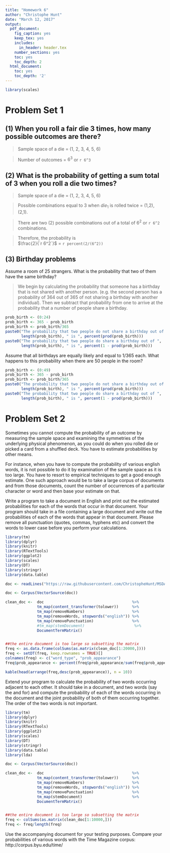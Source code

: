```yaml
---
title: "Homework 6"
author: "Christophe Hunt"
date: "March 12, 2017"
output:
  pdf_document:
    fig_caption: yes
    keep_tex: yes
    includes:
      in_header: header.tex
    number_sections: yes
    toc: yes
    toc_depth: 2
  html_document:
    toc: yes
    toc_depth: '2'
---
```


```r
library(scales)
```


# Problem Set 1 

## (1) When you roll a fair die 3 times, how many possible outcomes are there?

> Sample space of a die = (1, 2, 3, 4, 5, 6)

> Number of outcomes = $6^3$ or `r 6^3`

## (2) What is the probability of getting a sum total of 3 when you roll a die two times? 

> Sample space of a die = (1, 2, 3, 4, 5, 6)

> Possible combinations equal to 3 when $die_1$ is rolled twice = (1,2), (2,1).   

> There are two (2) possible combinations out of a total of $6^2$ or `r 6^2` combinations.  

> Therefore, the probability is  
> $\frac{2}{`r 6^2`}$ = `r percent(2/(6^2))`

## (3) Birthday problems

Assume a room of 25 strangers. What is the probability that two of them have the same birthday? 

> We begin by calculating the probability that someone has a birthday that is not shared with another person. (e.g. the second person has a probability of 364 out of 365 of not sharing a birthday with another individual). Then we subtract that probability from one to arrive at the probability that a number of people share a birthday. 

```r
prob_birth <- (0:24)
prob_birth <- 365 - prob_birth
prob_birth <- prob_birth/365
paste0("The probability that two people do not share a birthday out of ", 
       length(prob_birth), " is ", percent(prod(prob_birth)))
paste0("The probability that two people do share a birthday out of ", 
       length(prob_birth), " is ", percent(1 - prod(prob_birth)))
```


Assume that all birthdays are equally likely and equal to 1/365 each. What happens to this probability when there are 50 people in the room?

```r
prob_birth <- (0:49)
prob_birth <- 365 - prob_birth
prob_birth <- prob_birth/365
paste0("The probability that two people do not share a birthday out of ", 
       length(prob_birth), " is ", percent(prod(prob_birth)))
paste0("The probability that two people do share a birthday out of ", 
       length(prob_birth), " is ", percent(1 - prod(prob_birth)))
```

\newpage

# Problem Set 2 

Sometimes you cannot compute the probability of an outcome by measuring the sample space and examining the symmetries of the underlying physical phenomenon, as you could do when you rolled die or picked a card from a shuffled deck. You have to estimate probabilities by other means. 

For instance, when you have to compute the probability of various english words, it is not possible to do it by examination of the sample space as it is too large. You have to resort to empirical techniques to get a good enough estimate. One such approach would be to take a large corpus of documents and from those documents, count the number of occurrences of a particular character or word and then base your estimate on that.

Write a program to take a document in English and print out the estimated probabilities for each of the words that occur in that document. Your program should take in a file containing a large document and write out the probabilities of each of the words that appear in that document. Please remove all punctuation (quotes, commas, hyphens etc) and convert the words to lower case before you perform your calculations.

```r
library(tm)
library(dplyr)
library(knitr)
library(RTextTools)
library(ggplot2)
library(scales)
library(DT)
library(stringr)
library(data.table)
```

```r
doc <- readLines("https://raw.githubusercontent.com/ChristopheHunt/MSDA---Coursework/master/Data%20605/Assignment%206/text%20document.txt")

doc <- Corpus(VectorSource(doc))

clean_doc <-  doc                                       %>%
              tm_map(content_transformer(tolower))      %>%
              tm_map(removeNumbers)                     %>%
              tm_map(removeWords, stopwords("english")) %>%
              tm_map(removePunctuation)                 %>%
              #tm_map(stemDocument)                      %>%
              DocumentTermMatrix()


##the entire document is too large so subsetting the matrix
freq <- as.data.frame(colSums(as.matrix(clean_doc[1:20000,])))
freq <- setDT(freq, keep.rownames = TRUE)[]
colnames(freq) <- c("word_type", "prob_appearance")
freq$prob_appearance <- percent(freq$prob_appearance/sum(freq$prob_appearance))

kable(head(arrange(freq,desc(prob_appearance)), n = 10))
```


Extend your program to calculate the probability of two words occurring adjacent to each other. It should take in a document, and two words (say the and for) and compute the probability of each of the words occurring in the document and the joint probability of both of them occurring together. The order of the two words is not important.

```r
library(tm)
library(dplyr)
library(knitr)
library(RTextTools)
library(ggplot2)
library(scales)
library(DT)
library(stringr)
library(data.table)
library(lda)

doc <- Corpus(VectorSource(doc))

clean_doc <-  doc                                       %>%
              tm_map(content_transformer(tolower))      %>%
              tm_map(removeNumbers)                     %>%
              tm_map(removeWords, stopwords("english")) %>%
              tm_map(removePunctuation)                 %>%
              tm_map(stemDocument)                      %>%
              DocumentTermMatrix()


##the entire document is too large so subsetting the matrix
freq <- colSums(as.matrix(clean_doc[1:10000,]))
freq <- freq/length(freq)
```


Use the accompanying document for your testing purposes. Compare your probabilities of various words with the Time Magazine corpus: http://corpus.byu.edu/time/
